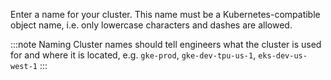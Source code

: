 Enter a name for your cluster. This name must be a Kubernetes-compatible object name, i.e. only lowercase characters and dashes are allowed.

:::note Naming
Cluster names should tell engineers what the cluster is used for and where it is located, e.g. `gke-prod`, `gke-dev-tpu-us-1`, `eks-dev-us-west-1`
:::
